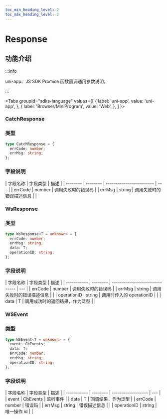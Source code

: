 ```yaml
---
toc_min_heading_level: 2
toc_max_heading_level: 2
---
```


# Response

## 功能介绍

:::info

uni-app、JS SDK Promise 函数回调通用参数说明。

:::

<Tabs
groupId="sdks-language"
values={[
{ label: 'uni-app', value: 'uni-app', },
{ label: 'Browser/MiniProgram', value: 'Web', },
]
}>

<TabItem value="uni-app">

### CatchResponse

### 类型

```ts
type CatchResponse = {
  errCode: number;
  errMsg: string;
};
```

### 字段说明

| 字段名称 | 字段类型 | 描述                     |
| -------- | -------- | ------------------------ | --- |
| errCode  | number   | 调用失败时的错误码       |
| errMsg   | string   | 调用失败时的错误描述信息 |     |

</TabItem>

<TabItem value="Web">

### WsResponse

### 类型

```ts
type WsResponse<T = unknown> = {
  errCode: number;
  errMsg: string;
  data: T;
  operationID: string;
};
```

### 字段说明

| 字段名称    | 字段类型 | 描述                           |
| ----------- | -------- | ------------------------------ | --- |
| errCode     | number   | 调用失败时的错误码             |
| errMsg      | string   | 调用失败时的错误描述信息       |     |
| operationID | string   | 调用时传入的 operationID       |     |
| data        | T        | 调用成功时的返回结果，作为泛型 |     |

### WSEvent

### 类型

```ts
type WSEvent<T = unknown> = {
  event: CbEvents;
  data: T;
  errCode: number;
  errMsg: string;
  operationID: string;
};
```

### 字段说明

| 字段名称    | 字段类型 | 描述               |
| ----------- | -------- | ------------------ | --- |
| event       | CbEvents | 监听事件           |
| data        | T        | 回调结果，作为泛型 |
| errCode     | number   | 错误码             |
| errMsg      | string   | 错误描述信息       |     |
| operationID | string   | 唯一操作 id        |     |

</TabItem>

</Tabs>
